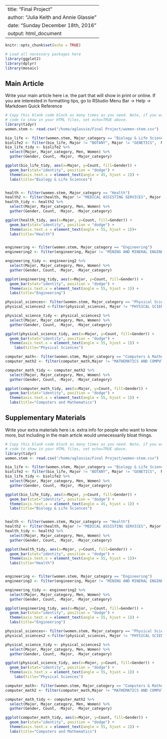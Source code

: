 
---
title: "Final Project"
author: "Julia Keith and Annie Glassie"
date: "Sunday December 18th, 2016"
output: html_document
---

```r
knitr::opts_chunk$set(echo = TRUE)

# Load all necessary packages here
library(ggplot2)
library(dplyr)
library(mosaic)
```





## Main Article

Write your main article here i.e. the part that will show in print or online.
If you are interested in formatting tips, go to RStudio Menu Bar -> Help -> 
Markdown Quick Reference


```r
# Copy this blank code block as many times as you need. Note, if you want to
# code to show in your HTML files, set echo=TRUE above.
library(tidyr)
women.stem <- read.csv("/home/aglassie/Final Project/women-stem.csv")

bio_life <- filter(women.stem, Major_category == "Biology & Life Science")
biolife2 <- filter(bio_life, Major != "BOTANY", Major != "GENETICS",  Major !="PHARMACOLOGY", Major != "ZOOLOGY", Major !="COGNITIVE SCIENCE AND BIOPSYCHOLOGY") 
bio_life_tidy <- biolife2 %>% 
  select(Major, Major_category, Men, Women) %>% 
  gather(Gender, Count, -Major, -Major_category) 

ggplot(bio_life_tidy, aes(x=Major, y=Count, fill=Gender)) +
  geom_bar(stat="identity", position = "dodge") + 
  theme(axis.text.x = element_text(angle = 45, hjust = 1)) +
  labs(title="Biology & Life Sciences")


health <- filter(women.stem, Major_category == "Health")
health2 <- filter(health, Major != "MEDICAL ASSISTING SERVICES", Major != "MISCELLANEOUS HEALTH MEDICAL PROFESSIONS", Major != "HEALTH AND MEDICAL PREPARATORY PROGRAMS", Major != "PHARMACY PHARMACEUTICAL SCIENCES AND ADMINISTRATION", Major != "MEDICAL TECHNOLOGIES TECHNICIANS")
health_tidy <- health2 %>% 
  select(Major, Major_category, Men, Women) %>% 
  gather(Gender, Count, -Major, -Major_category) 

ggplot(health_tidy, aes(x=Major, y=Count, fill=Gender)) +
  geom_bar(stat="identity", position = "dodge") + 
  theme(axis.text.x = element_text(angle = 55, hjust = 1))+
  labs(title="Health")


engineering <- filter(women.stem, Major_category == "Engineering")
engineering2 <- filter(engineering, Major != "MINING AND MINERAL ENGINEERING", Major != "GEOLOGICAL AND GEOPHYSICAL ENGINEERING",  Major !="MECHANICAL ENGINEERING RELATED TECHNOLOGIES", Major != "PETROLEUM ENGINEERING", Major !="NUCLEAR ENGINEERING", Major != "NAVAL ARCHITECTURE AND MARINE ENGINEERING ", Major != "MISCELLANEOUS ENGINEERING TECHNOLOGIES", Major != "NAVAL ARCHITECTURE AND MARINE ENGINEERING",  Major != "METALLURGICAL ENGINEERING",  Major != "MATERIALS ENGINEERING AND MATERIALS SCIENCE",  Major != "ENGINEERING AND INDUSTRIAL MANAGEMENT",  Major != "ENGINEERING MECHANICS PHYSICS AND SCIENCE", Major != "ENGINEERING TECHNOLOGIES", Major != "ENVIRONMENTAL ENGINEERING", Major != "ARCHITECTURAL ENGINEERING", Major != "INDUSTRIAL PRODUCTION TECHNOLOGIES", Major != "MATERIALS SCIENCE" )

engineering_tidy <- engineering2 %>% 
  select(Major, Major_category, Men, Women) %>% 
  gather(Gender, Count, -Major, -Major_category) 

ggplot(engineering_tidy, aes(x=Major, y=Count, fill=Gender)) +
  geom_bar(stat="identity", position = "dodge") + 
  theme(axis.text.x = element_text(angle = 55, hjust = 1)) +
  labs(title="Engineering")

physical_sciences<- filter(women.stem, Major_category == "Physical Sciences")
physical_sciences2 <-filter(physical_sciences, Major != "PHYSICAL SCIENCES", Major != "GEOSCIENCES", Major != "ASTRONOMY AND ASTROPHYSICS", Major != " NUCLEAR INDUSTRIAL AND BIOLOGICAL TECHNOLOGIES")

physical_science_tidy <- physical_sciences2 %>% 
  select(Major, Major_category, Men, Women) %>% 
  gather(Gender, Count, -Major, -Major_category) 

ggplot(physical_science_tidy, aes(x=Major, y=Count, fill=Gender)) +
  geom_bar(stat="identity", position = "dodge") + 
  theme(axis.text.x = element_text(angle = 55, hjust = 1)) +
    labs(title="Physical Sciences")

computer_math<- filter(women.stem, Major_category == "Computers & Mathematics")
computer_math2 <- filter(computer_math,Major != "MATHEMATICS AND COMPUTER SCIENCE", Major != "COMPUTER PROGRAMMING AND DATA PROCESSING", Major != "COMPUTER NETWORKING AND TELECOMMUNICATIONS", Major != "APPLIED MATHEMATICS")

computer_math_tidy <- computer_math2 %>% 
  select(Major, Major_category, Men, Women) %>% 
  gather(Gender, Count, -Major, -Major_category) 

ggplot(computer_math_tidy, aes(x=Major, y=Count, fill=Gender)) +
  geom_bar(stat="identity", position = "dodge") + 
  theme(axis.text.x = element_text(angle = 55, hjust = 1)) +
  labs(title="Computers and Mathematics")


```










## Supplementary Materials

Write your extra materials here i.e. extra info for people who want to know
more, but including in the main article would unnecessarily bloat things.

```r
# Copy this blank code block as many times as you need. Note, if you want to
# code to show in your HTML files, set echo=TRUE above.
library(tidyr)
women.stem <- read.csv("/home/aglassie/Final Project/women-stem.csv")

bio_life <- filter(women.stem, Major_category == "Biology & Life Science")
biolife2 <- filter(bio_life, Major != "BOTANY", Major != "GENETICS",  Major !="PHARMACOLOGY", Major != "ZOOLOGY", Major !="COGNITIVE SCIENCE AND BIOPSYCHOLOGY") 
bio_life_tidy <- biolife2 %>% 
  select(Major, Major_category, Men, Women) %>% 
  gather(Gender, Count, -Major, -Major_category) 

ggplot(bio_life_tidy, aes(x=Major, y=Count, fill=Gender)) +
  geom_bar(stat="identity", position = "dodge") + 
  theme(axis.text.x = element_text(angle = 45, hjust = 1)) +
  labs(title="Biology & Life Sciences")


health <- filter(women.stem, Major_category == "Health")
health2 <- filter(health, Major != "MEDICAL ASSISTING SERVICES", Major != "MISCELLANEOUS HEALTH MEDICAL PROFESSIONS", Major != "HEALTH AND MEDICAL PREPARATORY PROGRAMS", Major != "PHARMACY PHARMACEUTICAL SCIENCES AND ADMINISTRATION", Major != "MEDICAL TECHNOLOGIES TECHNICIANS")
health_tidy <- health2 %>% 
  select(Major, Major_category, Men, Women) %>% 
  gather(Gender, Count, -Major, -Major_category) 

ggplot(health_tidy, aes(x=Major, y=Count, fill=Gender)) +
  geom_bar(stat="identity", position = "dodge") + 
  theme(axis.text.x = element_text(angle = 55, hjust = 1))+
  labs(title="Health")


engineering <- filter(women.stem, Major_category == "Engineering")
engineering2 <- filter(engineering, Major != "MINING AND MINERAL ENGINEERING", Major != "GEOLOGICAL AND GEOPHYSICAL ENGINEERING",  Major !="MECHANICAL ENGINEERING RELATED TECHNOLOGIES", Major != "PETROLEUM ENGINEERING", Major !="NUCLEAR ENGINEERING", Major != "NAVAL ARCHITECTURE AND MARINE ENGINEERING ", Major != "MISCELLANEOUS ENGINEERING TECHNOLOGIES", Major != "NAVAL ARCHITECTURE AND MARINE ENGINEERING",  Major != "METALLURGICAL ENGINEERING",  Major != "MATERIALS ENGINEERING AND MATERIALS SCIENCE",  Major != "ENGINEERING AND INDUSTRIAL MANAGEMENT",  Major != "ENGINEERING MECHANICS PHYSICS AND SCIENCE", Major != "ENGINEERING TECHNOLOGIES", Major != "ENVIRONMENTAL ENGINEERING", Major != "ARCHITECTURAL ENGINEERING", Major != "INDUSTRIAL PRODUCTION TECHNOLOGIES", Major != "MATERIALS SCIENCE" )

engineering_tidy <- engineering2 %>% 
  select(Major, Major_category, Men, Women) %>% 
  gather(Gender, Count, -Major, -Major_category) 

ggplot(engineering_tidy, aes(x=Major, y=Count, fill=Gender)) +
  geom_bar(stat="identity", position = "dodge") + 
  theme(axis.text.x = element_text(angle = 55, hjust = 1)) +
  labs(title="Engineering")

physical_sciences<- filter(women.stem, Major_category == "Physical Sciences")
physical_sciences2 <-filter(physical_sciences, Major != "PHYSICAL SCIENCES", Major != "GEOSCIENCES", Major != "ASTRONOMY AND ASTROPHYSICS", Major != " NUCLEAR INDUSTRIAL AND BIOLOGICAL TECHNOLOGIES")

physical_science_tidy <- physical_sciences2 %>% 
  select(Major, Major_category, Men, Women) %>% 
  gather(Gender, Count, -Major, -Major_category) 

ggplot(physical_science_tidy, aes(x=Major, y=Count, fill=Gender)) +
  geom_bar(stat="identity", position = "dodge") + 
  theme(axis.text.x = element_text(angle = 55, hjust = 1)) +
    labs(title="Physical Sciences")

computer_math<- filter(women.stem, Major_category == "Computers & Mathematics")
computer_math2 <- filter(computer_math,Major != "MATHEMATICS AND COMPUTER SCIENCE", Major != "COMPUTER PROGRAMMING AND DATA PROCESSING", Major != "COMPUTER NETWORKING AND TELECOMMUNICATIONS", Major != "APPLIED MATHEMATICS")

computer_math_tidy <- computer_math2 %>% 
  select(Major, Major_category, Men, Women) %>% 
  gather(Gender, Count, -Major, -Major_category) 

ggplot(computer_math_tidy, aes(x=Major, y=Count, fill=Gender)) +
  geom_bar(stat="identity", position = "dodge") + 
  theme(axis.text.x = element_text(angle = 55, hjust = 1)) +
  labs(title="Computers and Mathematics")


```
